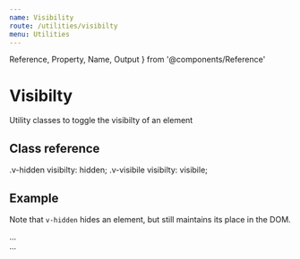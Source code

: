 ```yaml
---
name: Visibility
route: /utilities/visibilty
menu: Utilities
---
```


  Reference,
  Property,
  Name,
  Output
} from '@components/Reference'



# Visibilty

Utility classes to toggle the visibilty of an element


## Class reference
<Reference>
    <Property>
        <Name>.v-hidden</Name>
        <Output>visibilty: hidden;</Output>
    </Property>
    <Property>
        <Name>.v-visibile</Name>
        <Output>visibilty: visibile;</Output>
    </Property>
  </Reference>



## Example

Note that `v-hidden` hides an element, but still maintains its place in the DOM.

<Sandbox>
  <Sandbox.Preview>
    <div className="flex flex-middle flex-center bg-tertiary-100">
      <div className="bg-tertiary-500 c-white h-44 w-80p v-visible" />
    </div>
  </Sandbox.Preview>
  <Spacer my={1} />
  <Sandbox.Preview>
    <div className="flex flex-middle flex-center bg-tertiary-100">
      <div className="bg-tertiary-500 c-white h-44 w-80p v-hidden" />
    </div>
  </Sandbox.Preview>
  <Sandbox.Code>
    <div className="v-visible">...</div>
    <div className="v-hidden">...</div>
  </Sandbox.Code>
</Sandbox>
